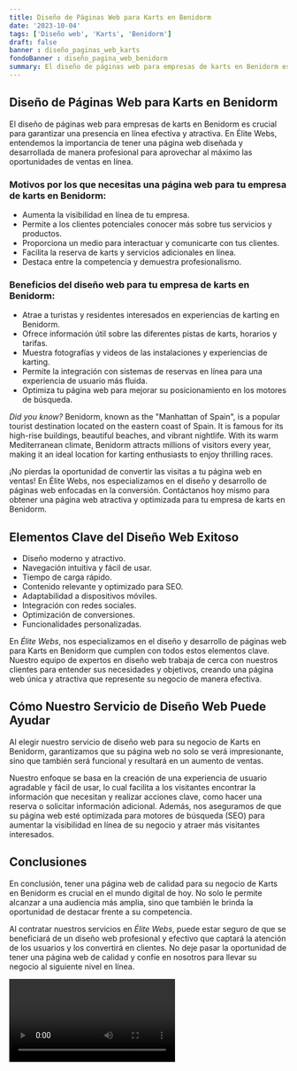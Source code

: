 ```yaml
---
title: Diseño de Páginas Web para Karts en Benidorm
date: '2023-10-04'
tags: ['Diseño web', 'Karts', 'Benidorm']
draft: false
banner : diseño_paginas_web_karts
fondoBanner : diseño_pagina_web_benidorm
summary: El diseño de páginas web para empresas de karts en Benidorm es crucial para garantizar una presencia en línea efectiva y atractiva. En Élite Webs, entendemos la importancia de tener una página web diseñada y desarrollada de manera profesional para aprovechar al máximo las oportunidades de ventas en línea.
---
```


## Diseño de Páginas Web para Karts en Benidorm

El diseño de páginas web para empresas de karts en Benidorm es crucial para garantizar una presencia en línea efectiva y atractiva. En Élite Webs, entendemos la importancia de tener una página web diseñada y desarrollada de manera profesional para aprovechar al máximo las oportunidades de ventas en línea.

### Motivos por los que necesitas una página web para tu empresa de karts en Benidorm:

- Aumenta la visibilidad en línea de tu empresa.
- Permite a los clientes potenciales conocer más sobre tus servicios y productos.
- Proporciona un medio para interactuar y comunicarte con tus clientes.
- Facilita la reserva de karts y servicios adicionales en línea.
- Destaca entre la competencia y demuestra profesionalismo.

### Beneficios del diseño web para tu empresa de karts en Benidorm:

- Atrae a turistas y residentes interesados en experiencias de karting en Benidorm.
- Ofrece información útil sobre las diferentes pistas de karts, horarios y tarifas.
- Muestra fotografías y videos de las instalaciones y experiencias de karting.
- Permite la integración con sistemas de reservas en línea para una experiencia de usuario más fluida.
- Optimiza tu página web para mejorar su posicionamiento en los motores de búsqueda.

*Did you know?* Benidorm, known as the "Manhattan of Spain", is a popular tourist destination located on the eastern coast of Spain. It is famous for its high-rise buildings, beautiful beaches, and vibrant nightlife. With its warm Mediterranean climate, Benidorm attracts millions of visitors every year, making it an ideal location for karting enthusiasts to enjoy thrilling races.

¡No pierdas la oportunidad de convertir las visitas a tu página web en ventas! En Élite Webs, nos especializamos en el diseño y desarrollo de páginas web enfocadas en la conversión. Contáctanos hoy mismo para obtener una página web atractiva y optimizada para tu empresa de karts en Benidorm.

<GifSeo />

<Cta />

## Elementos Clave del Diseño Web Exitoso

- Diseño moderno y atractivo.
- Navegación intuitiva y fácil de usar.
- Tiempo de carga rápido.
- Contenido relevante y optimizado para SEO.
- Adaptabilidad a dispositivos móviles.
- Integración con redes sociales.
- Optimización de conversiones.
- Funcionalidades personalizadas.

En *Élite Webs*, nos especializamos en el diseño y desarrollo de páginas web para Karts en Benidorm que cumplen con todos estos elementos clave. Nuestro equipo de expertos en diseño web trabaja de cerca con nuestros clientes para entender sus necesidades y objetivos, creando una página web única y atractiva que represente su negocio de manera efectiva.

## Cómo Nuestro Servicio de Diseño Web Puede Ayudar

Al elegir nuestro servicio de diseño web para su negocio de Karts en Benidorm, garantizamos que su página web no solo se verá impresionante, sino que también será funcional y resultará en un aumento de ventas. 

Nuestro enfoque se basa en la creación de una experiencia de usuario agradable y fácil de usar, lo cual facilita a los visitantes encontrar la información que necesitan y realizar acciones clave, como hacer una reserva o solicitar información adicional. Además, nos aseguramos de que su página web esté optimizada para motores de búsqueda (SEO) para aumentar la visibilidad en línea de su negocio y atraer más visitantes interesados.

## Conclusiones

En conclusión, tener una página web de calidad para su negocio de Karts en Benidorm es crucial en el mundo digital de hoy. No solo le permite alcanzar a una audiencia más amplia, sino que también le brinda la oportunidad de destacar frente a su competencia. 

Al contratar nuestros servicios en *Élite Webs*, puede estar seguro de que se beneficiará de un diseño web profesional y efectivo que captará la atención de los usuarios y los convertirá en clientes. No deje pasar la oportunidad de tener una página web de calidad y confíe en nosotros para llevar su negocio al siguiente nivel en línea.

<Video />

<CtaBot job='Karts' city='Benidorm'/>

<Gmaps query='Benidorm+españa+maps' />